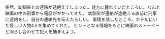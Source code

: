 突然、幼馴染との連絡が途絶えてしまった...
途方に暮れていたところに、なんと映画の中の刑事から電話がかかってきた。
幼馴染が連絡が途絶える直前に刑事に連絡をし、自分の連絡先を伝えたらしい。
事情を話したところ、ホテルにいた怪しい人物4人を集めてくれた。
ヒントとなる情報をもとに映画のストーリーと照らし合わせて犯人を捕まえよう。